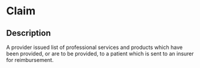 # Claim
 ## Description 
 A provider issued list of professional services and products which have been provided, or are to be provided, to a patient which is sent to an insurer for reimbursement.